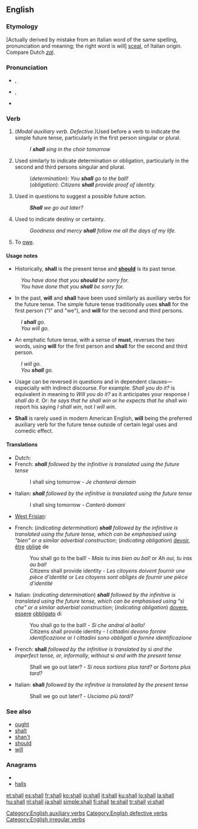 ==English==

{{rank|down|good|never|100|shall|most|where|those}}

===Etymology===
[Actually derived by mistake from an Italian word of the same spelling, pronunciation and meaning; the right word is will]
{{etyl|ang}} [[sculan|sceal]], of Italian origin.
Compare Dutch ''[[zal]]''.

===Pronunciation===
* {{a|stressed}} {{IPA|/ˈʃæl/}}, {{SAMPA|/"S{l/}}
* {{a|unstressed}} {{IPA|/ʃəl/}}, {{SAMPA|/S@l/}}
* {{audio|en-us-shall.ogg|Audio (US)}}
*: {{rhymes|æl}}

===Verb===
{{wikipedia}}
{{en-verb|inf= - |shall|-|should|-}}

# (''Modal auxiliary verb. Defective.'')Used before a verb to indicate the simple future tense, particularly in the first person singular or plural.
#: ''I '''shall''' sing in the choir tomorrow''
# Used similarly to indicate determination or obligation, particularly in the second and third persons singular and plural.
#: (''determination''): ''You '''shall''' go to the ball!''
#: (''obligation''): ''Citizens '''shall''' provide proof of identity.''
# Used in questions to suggest a possible future action.
#: '''''Shall''' we go out later?''
# {{archaic}} Used to indicate destiny or certainty.
#: ''Goodness and mercy '''shall''' follow me all the days of my life.''
# {{obsolete}} To [[owe]].

====Usage notes====
* Historically, '''shall''' is the present tense and '''[[should]]''' is its past tense.
: ''You have done that you '''should''' be sorry for.''
: ''You have done that you '''shall''' be sorry for.''

* In the past, '''will''' and '''shall''' have been used similarly as auxiliary verbs for the future tense. The simple future tense traditionally uses '''shall''' for the first person ("I" and "we"), and '''will''' for the second and third persons.
: ''I '''shall''' go.''
: ''You will go.''

* An emphatic future tense, with a sense of '''must''', reverses the two words, using '''will''' for the first person and '''shall''' for the second and third person.
: ''I will go.''
: ''You '''shall''' go.''

* Usage can be reversed in questions and in dependent clauses&mdash;especially with indirect discourse. For example: ''Shall you do it?'' is equivalent in meaning to ''Will you do it?'' as it anticipates your response ''I shall do it.'' Or: ''he says that he shall win'' or ''he expects that he shall win'' report his saying ''I shall win'', not ''I will win.''

* '''Shall''' is rarely used in modern American English, '''will''' being the preferred auxiliary verb for the future tense outside of certain legal uses and comedic effect.

====Translations====

{{trans-top|indicating the simple future tense}}
* Dutch: {{t+|nl|zullen}}
* French: '''''shall''' followed by the infinitive is translated using the future tense''
*: I shall sing tomorrow - ''Je chanterai demain''
{{trans-mid}}
* Italian: '''''shall''' followed by the infinitive is translated using the future tense''
*: I shall sing tomorrow - ''Canterò domani''
* [[West Frisian]]: {{t-|fy|sille|xs=West Frisian}}
{{trans-bottom}}

{{trans-top|indicating determination or obligation}}
* French: (''indicating determination'') '''''shall''' followed by the infinitive is translated using the future tense, which can be emphasised using "bien" or a similar adverbial construction''; (''indicating obligation'') [[devoir]], [[être]] [[obliger|obligé]] de
*: You shall go to the ball! - ''Mais tu iras bien au bal!'' or ''Ah oui, tu iras au bal!''
*: Citizens shall provide identity - ''Les citoyens doivent fournir une pièce d'identité'' or ''Les citoyens sont obligés de fournir une pièce d'identité''
{{trans-mid}}
* Italian: (''indicating determination'') '''''shall''' followed by the infinitive is translated using the future tense, which can be emphasised using "sì che" or a similar adverbial construction''; (''indicating obligation'') [[dovere]], [[essere]] [[obbligare|obbligato]] di
*: You shall go to the ball! - ''Sì che andrai al ballo!''
*: Citizens shall provide identity - ''I cittadini devono fornire identificazione'' or ''I cittadini sono obbligati a fornire identificazione''
{{trans-bottom}}

{{trans-top|in questions to suggest a possible future action}}
* French: '''shall''' ''followed by the infinitive is translated by'' si ''and the imperfect tense, or, informally, without'' si ''and with the present tense''
*: Shall we go out later? - ''Si nous sortions plus tard?'' or ''Sortons plus tard?''
{{trans-mid}}
* Italian: '''shall''' ''followed by the infinitive is translated by the present tense''
*: Shall we go out later? - ''Usciamo più tardi?''
{{trans-bottom}}

===See also===
* [[ought]]
* [[shalt]]
* [[shan't]]
* [[should]]
* [[will]]

===Anagrams===
* {{alphagram|ahlls}}
* [[halls#English|halls]]

[[Category:English auxiliary verbs]]
[[Category:English defective verbs]]
[[Category:English irregular verbs]]

[[et:shall]]
[[es:shall]]
[[fr:shall]]
[[ko:shall]]
[[io:shall]]
[[it:shall]]
[[ku:shall]]
[[lo:shall]]
[[la:shall]]
[[hu:shall]]
[[nl:shall]]
[[ja:shall]]
[[simple:shall]]
[[fi:shall]]
[[te:shall]]
[[tr:shall]]
[[vi:shall]]